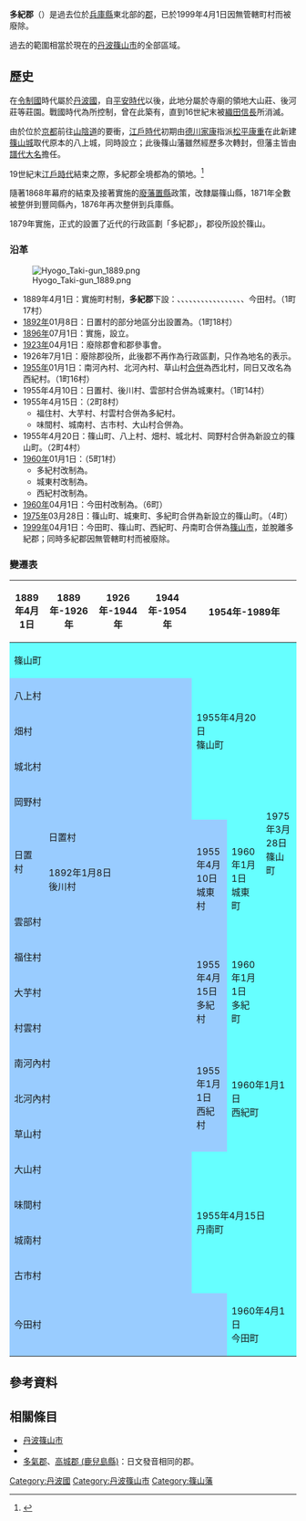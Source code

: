 {{日本郡 (廢除)
| 郡 = 多紀郡
| 日文原名 = 多紀郡
| 平假名 = たきぐん
| 羅馬字拼音 = Taki-gun
| 地圖 = 
| 廢除時間 = 1999年4月1日
| 廢除理由 = 無管轄町村
| 廢除時處置 = '''多紀郡''' → [[丹波篠山市|篠山市]]
| 現在郡 = 丹波篠山市
| 都道府縣 = 兵庫縣
| 編號 = 
| 町 = 4
| 村 = 
| 經度 = 
| 緯度 = 
| 註記 = 
|}}
'''多紀郡'''（{{jpn|j=多紀郡|hg=たきぐん|rm=Taki gun|f=y}}）是過去位於[[兵庫縣|兵庫縣]]東北部的[[郡|郡]]，已於1999年4月1日因無管轄町村而被廢除。

過去的範圍相當於現在的[[丹波篠山市|丹波篠山市]]的全部區域。

== 歷史 ==
在[[令制國|令制國]]時代屬於[[丹波國|丹波國]]，自[[平安時代|平安時代]]以後，此地分屬於寺廟的領地大山莊、後河莊等莊園。戰國時代為{{tsl|ja|波多野氏}}所控制，曾在此築有{{Tsl|ja|八上城}}，直到16世紀末被[[織田信長|織田信長]]所消滅。

由於位於[[京都|京都]]前往[[山陰道_(日本)|山陰道]]的要衝，[[江戶時代|江戶時代]]初期由[[德川家康|德川家康]]指派[[松平康重|松平康重]]在此新建[[篠山城|篠山城]]取代原本的八上城，同時設立{{tsl|ja|篠山藩}}；此後篠山藩雖然經歷多次轉封，但藩主皆由[[譜代大名|譜代大名]]擔任。

19世紀末[[江戶時代|江戶時代]]結束之際，多紀郡全境都為{{tsl|ja|篠山藩}}的領地。<ref>{{Cite web| url=http://www.rekihaku.ac.jp/up-cgi/login.pl?p=param/kyud/db_param| title=舊高舊領取調帳資料庫檢索| publisher=[[國立歷史民俗博物館|國立歷史民俗博物館]]| language=ja| accessdate=2020-10-05| archive-date=2020-08-25| archive-url=https://web.archive.org/web/20200825042351/http://www.rekihaku.ac.jp/up-cgi/login.pl?p=param%2Fkyud%2Fdb_param| dead-url=yes}}</ref>

隨著1868年幕府的結束及接著實施的[[廢藩置縣|廢藩置縣]]政策，改隸屬篠山縣，1871年全數被整併到豐岡縣內，1876年再次整併到兵庫縣。

1879年實施{{tsl|ja|郡区町村編制法|郡區町村編制法}}，正式的設置了近代的行政區劃「多紀郡」，郡役所設於篠山。

=== 沿革 ===
[[File:Hyogo_Taki-gun_1889.png|right]]

* 1889年4月1日：實施町村制，'''多紀郡'''下設：{{tsl|ja|篠山町}}、{{tsl|ja|八上村 (兵庫県)|八上村 (兵庫縣)|八上村}}、{{tsl|ja|日置村 (兵庫県)|日置村 (兵庫縣)|日置村}}、{{tsl|ja|福住村 (兵庫県)|福住村 (兵庫縣)|福住村}}、{{tsl|ja|大芋村}}、{{tsl|ja|村雲村}}、{{tsl|ja|雲部村}}、{{tsl|ja|畑村}}、{{tsl|ja|城北村 (兵庫県多紀郡)|城北村 (兵庫縣多紀郡)|城北村}}、{{tsl|ja|岡野村}}、{{tsl|ja|南河内村 (兵庫県)|南河內村 (兵庫縣)|南河內村}}、{{tsl|ja|北河内村 (兵庫県)|北河內村 (兵庫縣)|北河內村}}、{{tsl|ja|草山村}}、{{tsl|ja|大山村 (兵庫県多紀郡)|大山村 (兵庫縣多紀郡)|大山村}}、{{tsl|ja|味間村}}、{{tsl|ja|城南村 (兵庫県多紀郡)|城南村 (兵庫縣多紀郡)|城南村}}、{{tsl|ja|古市村 (兵庫県)|古市村 (兵庫縣)|古市村}}、今田村。（1町17村）
* [[1892年|1892年]]01月8日：日置村的部分地區分出設置為{{tsl|ja|後川村 (兵庫県)|後川村 (兵庫縣)|後川村}}。（1町18村）
* [[1896年|1896年]]07月1日：實施{{tsl|ja|郡制}}，設立{{tsl|ja|郡参事会|郡參事會}}。
* [[1923年|1923年]]04月1日：廢除郡會和郡參事會。
* 1926年7月1日：廢除郡役所，此後郡不再作為行政區劃，只作為地名的表示。
* [[1955年|1955年]]01月1日：南河內村、北河內村、草山村[[市町村合併|合併]]為西北村，同日又改名為西紀村。（1町16村）
* 1955年4月10日：日置村、後川村、雲部村合併為城東村。（1町14村）
* 1955年4月15日：（2町8村）
** 福住村、大芋村、村雲村合併為多紀村。
** 味間村、城南村、古市村、大山村合併為{{tsl|ja|丹南町}}。
* 1955年4月20日：篠山町、八上村、畑村、城北村、岡野村合併為新設立的篠山町。（2町4村）
* [[1960年|1960年]]01月1日：（5町1村）
** 多紀村改制為{{tsl|ja|多紀町}}。
** 城東村改制為{{tsl|ja|城東町}}。
** 西紀村改制為{{tsl|ja|西紀町}}。
* [[1960年|1960年]]04月1日：今田村改制為{{Tsl|ja|今田町}}。（6町）
* [[1975年|1975年]]03月28日：篠山町、城東町、多紀町合併為新設立的篠山町。（4町）
* [[1999年|1999年]]04月1日：今田町、篠山町、西紀町、丹南町合併為[[丹波篠山市|篠山市]]，並脫離多紀郡；同時多紀郡因無管轄町村而被廢除。

=== 變遷表 ===
{| class="wikitable" style="font-size:x-small"
! 1889年4月1日
! 1889年-1926年
! 1926年-1944年
! 1944年-1954年
! colspan=3 |1954年-1989年
! colspa=2 | 1989年-現在
! 現在
|-
| colspan=4 style="background-color:#6ff;" | 篠山町
| rowspan=5 colspan=2 style="background-color:#6ff;" | 1955年4月20日<br />篠山町
| rowspan=11 style="background-color:#6ff;" | 1975年3月28日<br />篠山町
| rowspan=19 | 1999年4月1日<br />篠山市
| rowspan=19 colspan=2 | 2019年5月1日<br />丹波篠山市
|-
| colspan=4 style="background-color:#9cf;" | 八上村
|-
| colspan=4 style="background-color:#9cf;" | 畑村
|-
| colspan=4 style="background-color:#9cf;" | 城北村
|-
| colspan=4 style="background-color:#9cf;" | 岡野村
|-
| rowspan=2 style="background-color:#9cf;" | 日置村
| colspan=3 style="background-color:#9cf;" | 日置村
| rowspan=3 style="background-color:#9cf;" | 1955年4月10日<br />城東村
| rowspan=3 style="background-color:#6ff;" | 1960年1月1日<br />城東町
|-
| colspan=3 style="background-color:#9cf;" | 1892年1月8日<br />後川村
|-
| colspan=4 style="background-color:#9cf;" | 雲部村
|-
| colspan=4 style="background-color:#9cf;" | 福住村
| rowspan=3 style="background-color:#9cf;" |1955年4月15日<br />多紀村
| rowspan=3 style="background-color:#6ff;" | 1960年1月1日<br />多紀町
|-
| colspan=4 style="background-color:#9cf;" | 大芋村
|-
| colspan=4 style="background-color:#9cf;" | 村雲村
|-
| colspan=4 style="background-color:#9cf;" | 南河內村
| rowspan=3 style="background-color:#9cf;" | 1955年1月1日<br />西紀村
| rowspan=3 colspan=2 style="background-color:#6ff;" | 1960年1月1日<br />西紀町
|-
| colspan=4 style="background-color:#9cf;" | 北河內村
|-
| colspan=4 style="background-color:#9cf;" | 草山村
|-
| colspan=4 style="background-color:#9cf;" | 大山村
| rowspan=4 colspan=3 style="background-color:#6ff;" | 1955年4月15日<br />丹南町
|-
| colspan=4 style="background-color:#9cf;" | 味間村
|-
| colspan=4 style="background-color:#9cf;" | 城南村
|-
| colspan=4 style="background-color:#9cf;" | 古市村
|-
| colspan=5 style="background-color:#9cf;" | 今田村
| colspan=2 style="background-color:#6ff;" | 1960年4月1日<br />今田町
|}

== 參考資料 ==
{{reflist}}

== 相關條目 ==

* [[丹波篠山市|丹波篠山市]]
* {{tsl|ja|篠山藩}}
* [[多氣郡|多氣郡]]、[[高城郡_(鹿兒島縣)|高城郡 (鹿兒島縣)]]：日文發音相同的郡。

{{丹波國的郡}}
{{DEFAULTSORT:Taki-gun}}
[[Category:丹波國|Category:丹波國]]
[[Category:丹波篠山市|Category:丹波篠山市]]
[[Category:篠山藩|Category:篠山藩]]